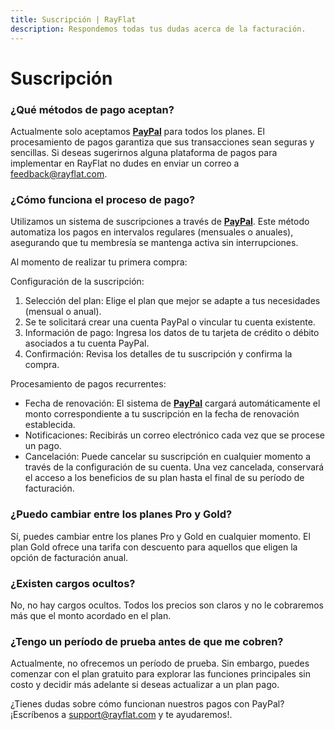 ```yaml
---
title: Suscripción | RayFlat
description: Respondemos todas tus dudas acerca de la facturación.
---
```


# Suscripción


### ¿Qué métodos de pago aceptan?

Actualmente solo aceptamos [**PayPal**](https://www.paypal.com/) para todos los planes. El procesamiento de pagos garantiza que sus transacciones sean seguras y sencillas.
Si deseas sugerirnos alguna plataforma de pagos para implementar en RayFlat no dudes en enviar un correo a [feedback@rayflat.com](mailto:feedback@rayflat.com).

### ¿Cómo funciona el proceso de pago?

Utilizamos un sistema de suscripciones a través de [**PayPal**](https://www.paypal.com/). Este método automatiza los pagos en intervalos regulares (mensuales o anuales), asegurando que tu membresía se mantenga activa sin interrupciones.

Al momento de realizar tu primera compra:

Configuración de la suscripción: 
1. Selección del plan: Elige el plan que mejor se adapte a tus necesidades (mensual o anual).
2. Se te solicitará crear una cuenta PayPal o vincular tu cuenta existente.
3. Información de pago: Ingresa los datos de tu tarjeta de crédito o débito asociados a tu cuenta PayPal.
4. Confirmación: Revisa los detalles de tu suscripción y confirma la compra.

Procesamiento de pagos recurrentes:

- Fecha de renovación: El sistema de [**PayPal**](https://www.paypal.com/) cargará automáticamente el monto correspondiente a tu suscripción en la fecha de renovación establecida.
- Notificaciones: Recibirás un correo electrónico cada vez que se procese un pago.
- Cancelación: Puede cancelar su suscripción en cualquier momento a través de la configuración de su cuenta. Una vez cancelada, conservará el acceso a los beneficios de su plan hasta el final de su período de facturación.

### ¿Puedo cambiar entre los planes Pro y Gold?

Sí, puedes cambiar entre los planes Pro y Gold en cualquier momento. El plan Gold ofrece una tarifa con descuento para aquellos que eligen la opción de facturación anual.

### ¿Existen cargos ocultos?

No, no hay cargos ocultos. Todos los precios son claros y no le cobraremos más que el monto acordado en el plan.


### ¿Tengo un período de prueba antes de que me cobren?

Actualmente, no ofrecemos un período de prueba. Sin embargo, puedes comenzar con el plan gratuito para explorar las funciones principales sin costo y decidir más adelante si deseas actualizar a un plan pago.

¿Tienes dudas sobre cómo funcionan nuestros pagos con PayPal? ¡Escríbenos a [support@rayflat.com](mailto:support@rayflat.com) y te ayudaremos!.